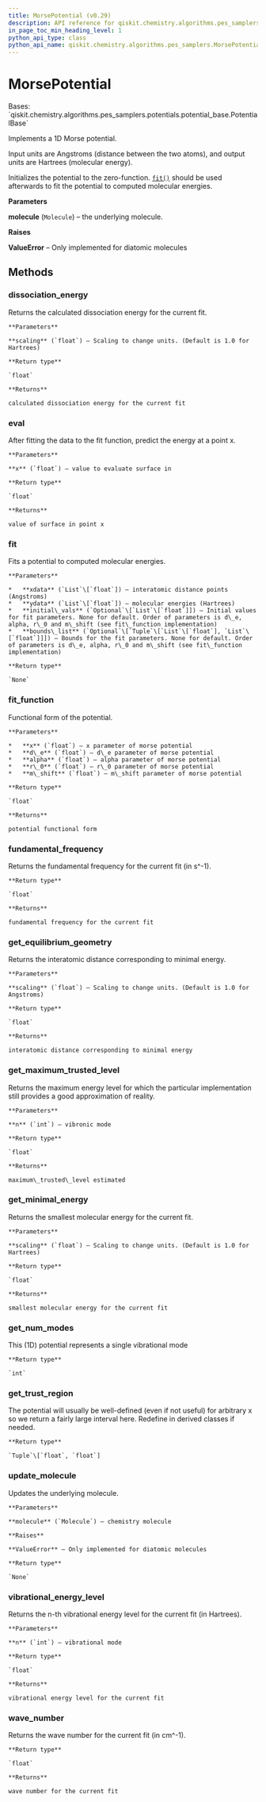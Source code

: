```yaml
---
title: MorsePotential (v0.29)
description: API reference for qiskit.chemistry.algorithms.pes_samplers.MorsePotential in qiskit v0.29
in_page_toc_min_heading_level: 1
python_api_type: class
python_api_name: qiskit.chemistry.algorithms.pes_samplers.MorsePotential
---
```


# MorsePotential

<Class id="qiskit.chemistry.algorithms.pes_samplers.MorsePotential" isDedicatedPage={true} github="https://github.com/qiskit-community/qiskit-aqua/tree/stable/0.9/qiskit/chemistry/algorithms/pes_samplers/potentials/morse_potential.py" signature="MorsePotential(molecule)" modifiers="class">
  Bases: `qiskit.chemistry.algorithms.pes_samplers.potentials.potential_base.PotentialBase`

  Implements a 1D Morse potential.

  Input units are Angstroms (distance between the two atoms), and output units are Hartrees (molecular energy).

  Initializes the potential to the zero-function. [`fit()`](qiskit.chemistry.algorithms.pes_samplers.MorsePotential#fit "qiskit.chemistry.algorithms.pes_samplers.MorsePotential.fit") should be used afterwards to fit the potential to computed molecular energies.

  **Parameters**

  **molecule** (`Molecule`) – the underlying molecule.

  **Raises**

  **ValueError** – Only implemented for diatomic molecules

  ## Methods

  <span id="qiskit-chemistry-algorithms-pes-samplers-morsepotential-dissociation-energy" />

  ### dissociation\_energy

  <Function id="qiskit.chemistry.algorithms.pes_samplers.MorsePotential.dissociation_energy" signature="MorsePotential.dissociation_energy(scaling=1.0)">
    Returns the calculated dissociation energy for the current fit.

    **Parameters**

    **scaling** (`float`) – Scaling to change units. (Default is 1.0 for Hartrees)

    **Return type**

    `float`

    **Returns**

    calculated dissociation energy for the current fit
  </Function>

  <span id="qiskit-chemistry-algorithms-pes-samplers-morsepotential-eval" />

  ### eval

  <Function id="qiskit.chemistry.algorithms.pes_samplers.MorsePotential.eval" signature="MorsePotential.eval(x)">
    After fitting the data to the fit function, predict the energy at a point x.

    **Parameters**

    **x** (`float`) – value to evaluate surface in

    **Return type**

    `float`

    **Returns**

    value of surface in point x
  </Function>

  <span id="qiskit-chemistry-algorithms-pes-samplers-morsepotential-fit" />

  ### fit

  <Function id="qiskit.chemistry.algorithms.pes_samplers.MorsePotential.fit" signature="MorsePotential.fit(xdata, ydata, initial_vals=None, bounds_list=None)">
    Fits a potential to computed molecular energies.

    **Parameters**

    *   **xdata** (`List`\[`float`]) – interatomic distance points (Angstroms)
    *   **ydata** (`List`\[`float`]) – molecular energies (Hartrees)
    *   **initial\_vals** (`Optional`\[`List`\[`float`]]) – Initial values for fit parameters. None for default. Order of parameters is d\_e, alpha, r\_0 and m\_shift (see fit\_function implementation)
    *   **bounds\_list** (`Optional`\[`Tuple`\[`List`\[`float`], `List`\[`float`]]]) – Bounds for the fit parameters. None for default. Order of parameters is d\_e, alpha, r\_0 and m\_shift (see fit\_function implementation)

    **Return type**

    `None`
  </Function>

  <span id="qiskit-chemistry-algorithms-pes-samplers-morsepotential-fit-function" />

  ### fit\_function

  <Function id="qiskit.chemistry.algorithms.pes_samplers.MorsePotential.fit_function" signature="MorsePotential.fit_function(x, d_e, alpha, r_0, m_shift)" modifiers="static">
    Functional form of the potential.

    **Parameters**

    *   **x** (`float`) – x parameter of morse potential
    *   **d\_e** (`float`) – d\_e parameter of morse potential
    *   **alpha** (`float`) – alpha parameter of morse potential
    *   **r\_0** (`float`) – r\_0 parameter of morse potential
    *   **m\_shift** (`float`) – m\_shift parameter of morse potential

    **Return type**

    `float`

    **Returns**

    potential functional form
  </Function>

  <span id="qiskit-chemistry-algorithms-pes-samplers-morsepotential-fundamental-frequency" />

  ### fundamental\_frequency

  <Function id="qiskit.chemistry.algorithms.pes_samplers.MorsePotential.fundamental_frequency" signature="MorsePotential.fundamental_frequency()">
    Returns the fundamental frequency for the current fit (in s^-1).

    **Return type**

    `float`

    **Returns**

    fundamental frequency for the current fit
  </Function>

  <span id="qiskit-chemistry-algorithms-pes-samplers-morsepotential-get-equilibrium-geometry" />

  ### get\_equilibrium\_geometry

  <Function id="qiskit.chemistry.algorithms.pes_samplers.MorsePotential.get_equilibrium_geometry" signature="MorsePotential.get_equilibrium_geometry(scaling=1.0)">
    Returns the interatomic distance corresponding to minimal energy.

    **Parameters**

    **scaling** (`float`) – Scaling to change units. (Default is 1.0 for Angstroms)

    **Return type**

    `float`

    **Returns**

    interatomic distance corresponding to minimal energy
  </Function>

  <span id="qiskit-chemistry-algorithms-pes-samplers-morsepotential-get-maximum-trusted-level" />

  ### get\_maximum\_trusted\_level

  <Function id="qiskit.chemistry.algorithms.pes_samplers.MorsePotential.get_maximum_trusted_level" signature="MorsePotential.get_maximum_trusted_level(n=0)">
    Returns the maximum energy level for which the particular implementation still provides a good approximation of reality.

    **Parameters**

    **n** (`int`) – vibronic mode

    **Return type**

    `float`

    **Returns**

    maximum\_trusted\_level estimated
  </Function>

  <span id="qiskit-chemistry-algorithms-pes-samplers-morsepotential-get-minimal-energy" />

  ### get\_minimal\_energy

  <Function id="qiskit.chemistry.algorithms.pes_samplers.MorsePotential.get_minimal_energy" signature="MorsePotential.get_minimal_energy(scaling=1.0)">
    Returns the smallest molecular energy for the current fit.

    **Parameters**

    **scaling** (`float`) – Scaling to change units. (Default is 1.0 for Hartrees)

    **Return type**

    `float`

    **Returns**

    smallest molecular energy for the current fit
  </Function>

  <span id="qiskit-chemistry-algorithms-pes-samplers-morsepotential-get-num-modes" />

  ### get\_num\_modes

  <Function id="qiskit.chemistry.algorithms.pes_samplers.MorsePotential.get_num_modes" signature="MorsePotential.get_num_modes()">
    This (1D) potential represents a single vibrational mode

    **Return type**

    `int`
  </Function>

  <span id="qiskit-chemistry-algorithms-pes-samplers-morsepotential-get-trust-region" />

  ### get\_trust\_region

  <Function id="qiskit.chemistry.algorithms.pes_samplers.MorsePotential.get_trust_region" signature="MorsePotential.get_trust_region()">
    The potential will usually be well-defined (even if not useful) for arbitrary x so we return a fairly large interval here. Redefine in derived classes if needed.

    **Return type**

    `Tuple`\[`float`, `float`]
  </Function>

  <span id="qiskit-chemistry-algorithms-pes-samplers-morsepotential-update-molecule" />

  ### update\_molecule

  <Function id="qiskit.chemistry.algorithms.pes_samplers.MorsePotential.update_molecule" signature="MorsePotential.update_molecule(molecule)">
    Updates the underlying molecule.

    **Parameters**

    **molecule** (`Molecule`) – chemistry molecule

    **Raises**

    **ValueError** – Only implemented for diatomic molecules

    **Return type**

    `None`
  </Function>

  <span id="qiskit-chemistry-algorithms-pes-samplers-morsepotential-vibrational-energy-level" />

  ### vibrational\_energy\_level

  <Function id="qiskit.chemistry.algorithms.pes_samplers.MorsePotential.vibrational_energy_level" signature="MorsePotential.vibrational_energy_level(n)">
    Returns the n-th vibrational energy level for the current fit (in Hartrees).

    **Parameters**

    **n** (`int`) – vibrational mode

    **Return type**

    `float`

    **Returns**

    vibrational energy level for the current fit
  </Function>

  <span id="qiskit-chemistry-algorithms-pes-samplers-morsepotential-wave-number" />

  ### wave\_number

  <Function id="qiskit.chemistry.algorithms.pes_samplers.MorsePotential.wave_number" signature="MorsePotential.wave_number()">
    Returns the wave number for the current fit (in cm^-1).

    **Return type**

    `float`

    **Returns**

    wave number for the current fit
  </Function>
</Class>


